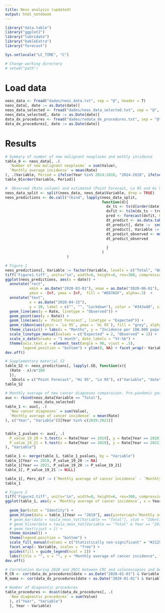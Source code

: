---
title: Neos analysis (updated)
output: html_notebook
---

```{r message=TRUE, warning=TRUE, include=FALSE}
library("data.table")
library("ggplot2")
library("lubridate")
library("kableExtra")
library("forecast")

Sys.setlocale("LC_TIME", "C")

# Change working directory
# setwd("path")

```

# Load data

```{r}
neos_data <- fread("dades/neos_data.txt", sep = "@", header = T)
neos_data[, date := as.Date(date)]
neos_data_selected <- fread("dades/neos_data_selected.txt", sep = "@", header = T)
neos_data_selected[, date := as.Date(date)]
data_dx_procedures <- fread("dades/redata_dx_procedures.txt", sep = "@", header = T)
data_dx_procedures[, date := as.Date(date)]
```

# Results

```{r}
# Summary of number of new malignant neoplasms and mothly incidence
table_0 <- neos_data[, .(
  `Number of new malignant neoplasms` = sum(Value),
  `Monthly average incidence` = mean(Rate)
), .(Variable, Period = ifelse(Year %in% 2014:2018, "2014-2018", ifelse(Year == 2019, "2019", ifelse(Year == 2020, "2020", "2021"))))]
table_0[order(Variable, Period)]
```


```{r message=FALSE, warning=FALSE}
#  Observed (Rate column) and estimated (Point Forecast, Lo 95 and Hi 95 columns) rates of monthly new cancer diagnoses
neos_data_split <- split(neos_data, neos_data$Variable, drop = TRUE)
neos_predictions <- do.call("rbind", lapply(neos_data_split, 
                                            function(d){
                                              dx_ts <- ts(d[order(date)][Year < 2020, Rate], frequency = 12)
                                              dxfit <- tslm(dx_ts ~ trend + season)
                                              pred <- forecast(dxfit, h =  length(unique(d[Year > 2019, date])), level = c(95))
                                              dt_predict <- as.data.table(pred)
                                              dt_predict[, date :=  seq(d[Year > 2019][, min(date)] , to = d[Year > 2019][, max(date)], by = "month")]
                                              dt_predict[, Variable := unique(d$Variable)]
                                              dt_predict_observed <- merge(dt_predict, d[, c("date", "Variable", "Value", "Population", "Rate")], by = c("date", "Variable"))
                                              dt_predict_observed
                                              
                                              }
                                            )
                            )
```

```{r fig.width=6, fig.height=6}
# Figure 1
neos_predictions[, Variable := factor(Variable, levels = c("Total", "Women", "Men"))]
tiff('Figure1.tiff', units="in", width=6, height=6, res=300, compression = 'lzw')
ggplot(neos_predictions, aes(x = date)) +
  annotate("rect",
           xmin = as.Date("2020-03-01"), xmax = as.Date("2020-06-01"),
           ymin = -Inf, ymax = Inf,  fill = "#E07A5F", alpha=.3)  +
  annotate("text",
           x = as.Date("2020-04-15"),
           y = 10, label = c("", "", "Lockdown"), color = "#343a40", size = 3.5)  +
  geom_line(aes(y = Rate, linetype = "Observed")) +
  geom_point(aes(y = Rate)) +
  geom_line(aes(y = `Point Forecast`, linetype = "Expected")) +
  geom_ribbon(aes(ymin = `Lo 95`, ymax = `Hi 95`), fill = "grey", alpha = .5) +
  theme_classic() + labs(x = "Months", y = "Incidence per 100.000 population", linetype = "") +
  scale_linetype_manual(values = c("Expected" = 2, "Observed" = 1)) +
  scale_x_date(breaks = "1 month", date_labels = "%Y-%b") +
  theme(axis.text.x = element_text(angle = 90, vjust = .5),
        legend.position = "bottom") + ylim(0, NA) + facet_wrap(~ Variable, scales = "free_y", nrow = 3)
dev.off()
```


```{r}
# Supplementary material S2
table_S2 <- neos_predictions[, lapply(.SD, function(x){
  (Rate - x)/x*100
  }),
  .SDcols = c("Point Forecast", "Hi 95", "Lo 95"), c("Variable", "date")]
table_S2
```

```{r}
# Monthly average of new cancer diagnoses comparaison. Pre-pandemic period, 2020 and 2021.
aux <- rbind(neos_data[Variable == "Total"],
             neos_data_selected)
table_1 <- aux[, .(
  `New cancer diagnoses` = sum(Value),
  `Monthly average of cancer incidence` = mean(Rate)
), c("Year", "Variable")][Year %in% c(2019:2021)]


table_1_pvalues <- aux[, .(
  P_value_19_20 = t.test(x = Rate[Year == 2019], y = Rate[Year == 2020])$p.value,
  P_value_19_21 = t.test(x = Rate[Year == 2019], y = Rate[Year == 2021])$p.value
), "Variable"]

table_1 <- merge(table_1, table_1_pvalues, by = "Variable")
table_1[Year == 2019, P_value_19_20 := NA]
table_1[Year == 2021, P_value_19_20 := P_value_19_21]
table_1[, P_value_19_21 := NULL]

table_1[, Perc_dif := (`Monthly average of cancer incidence` - `Monthly average of cancer incidence`[Year == 2019])*100/`Monthly average of cancer incidence`[Year == 2019], by = c("Variable")]
table_1
```

```{r}
# Figure 2
tiff('Figure2.tiff', units="in", width=8, height=6, res=300, compression = 'lzw')
ggplot(table_1, aes(y = `Monthly average of cancer incidence`, x = Year, fill = factor(ifelse(Year == "2019", "Statistically non-significant",
                                                                       ifelse(P_value_19_20 > 0.05, "Statistically non-significant", "Statistically significant")), levels = c("Statistically non-significant", "Statistically significant")), label = ifelse(P_value_19_20 < 0.05, "*", ""))) +
  geom_bar(stat = "Identity") +
  geom_hline(data = table_1[Year == "2019"], aes(yintercept=`Monthly average of cancer incidence`), colour = "#3D405B") +
  # geom_bar(data = taula_neos_tot[Variable == "Total"], stat = "Identity") +
  # geom_hline(data = taula_neos_tot[Variable == "Total" & Year == "2019"], aes(yintercept=`Mitjana de la incidència`), colour = "#3D405B") +
  # geom_text(vjust = 1) +
  theme_minimal() +
  theme(legend.position = "bottom") +
  scale_fill_manual(values = c("Statistically non-significant" = "#212529", "Statistically significant" = "#adb5bd")) +
  facet_wrap(~ Variable, scales = "free") +
  guides(fill = guide_legend(ncol = 2)) +
  labs(title = "", x = "", y = "Monthly average of cancer incidence", fill = "")
dev.off()
```


```{r}
# Correlation during 2020 and 2021 between CRC and colonoscopies and between mammograms and breast cancer
R_CR <- cor(data_dx_procedures[date > as.Date("2020-01-01") & Variable == "Colonoscopies"]$Rate, neos_data_selected[date > as.Date("2020-01-01") & Variable == "Colorrectal"]$Rate)
R_mama <- cor(data_dx_procedures[date > as.Date("2020-01-01") & Variable == "Mammographies"]$Rate, neos_data_selected[date > as.Date("2020-01-01") & Variable == "Breast"]$Rate)

```

```{r}
# Number of diagnostic procedures
table_procedures <- dcast(data_dx_procedures[, .(
  `New diagnostic procedures` = sum(Value)
  ), c("Year", "Variable")
  ], Year ~ Variable)


```
